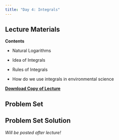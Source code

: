 ```yaml
---
title: "Day 4: Integrals"
---
```


## Lecture Materials

**Contents**

-   Natural Logarithms

-   Idea of Integrals

-   Rules of Integrals

-   How do we use integrals in environmental science

[**Download Copy of Lecture**](lecture-integral.html)

## Problem Set

## Problem Set Solution

*Will be posted after lecture!*
